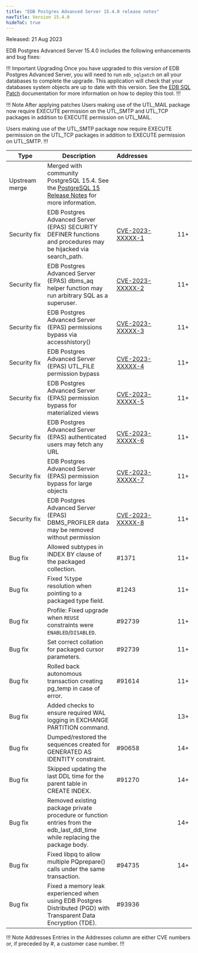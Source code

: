 ```yaml
---
title: "EDB Postgres Advanced Server 15.4.0 release notes"
navTitle: Version 15.4.0
hideToC: true
---
```


Released: 21 Aug 2023

EDB Postgres Advanced Server 15.4.0 includes the following enhancements and bug fixes:

!!! Important Upgrading
Once you have upgraded to this version of EDB Postgres Advanced Server, you will need to run `edb_sqlpatch` on all your databases to complete the upgrade. This application will check that your databases system objects are up to date with this version. See the [EDB SQL Patch](/tools/edb_sqlpatch) documentation for more information on how to deploy this tool.
!!!

!!! Note After applying patches
Users making use of the UTL_MAIL package now require EXECUTE permission on the UTL_SMTP and UTL_TCP packages in addition to EXECUTE permission on UTL_MAIL.

Users making use of the UTL_SMTP package now require EXECUTE permission on the UTL_TCP packages in addition to EXECUTE permission on UTL_SMTP.
!!!



|       Type        |                                                                       Description                                                                        | Addresses&nbsp;&nbsp;&nbsp;&nbsp;&nbsp;&nbsp;&nbsp;&nbsp;&nbsp;&nbsp;&nbsp;&nbsp;&nbsp;&nbsp;&nbsp; |     |
| ----------------- | -------------------------------------------------------------------------------------------------------------------------------------------------------- | --------------------------------------------------------------------------------------------------- | --- |
| Upstream merge    | Merged with community PostgreSQL 15.4. See the [PostgreSQL 15 Release Notes](https://www.postgresql.org/docs/15/release-15-4.html) for more information. |                                                                                                     |     |
| Security&nbsp;fix | EDB Postgres Advanced Server (EPAS) SECURITY DEFINER functions and procedures may be hijacked via search_path.                                           | [CVE-2023-XXXXX-1](/security/advisories/cve2023xxxxx1/)                                             | 11+ |
| Security&nbsp;fix | EDB Postgres Advanced Server (EPAS) dbms_aq helper function may run arbitrary SQL as a superuser.                                                        | [CVE-2023-XXXXX-2](/security/advisories/cve2023xxxxx2/)                                             | 11+ |
| Security&nbsp;fix | EDB Postgres Advanced Server (EPAS) permissions bypass via accesshistory()                                                                               | [CVE-2023-XXXXX-3](/security/advisories/cve2023xxxxx3/)                                             | 11+ |
| Security&nbsp;fix | EDB Postgres Advanced Server (EPAS) UTL_FILE permission bypass                                                                                           | [CVE-2023-XXXXX-4](/security/advisories/cve2023xxxxx4/)                                             | 11+ |
| Security&nbsp;fix | EDB Postgres Advanced Server (EPAS) permission bypass for materialized views                                                                             | [CVE-2023-XXXXX-5](/security/advisories/cve2023xxxxx5/)                                             | 11+ |
| Security&nbsp;fix | EDB Postgres Advanced Server (EPAS) authenticated users may fetch any URL                                                                                | [CVE-2023-XXXXX-6](/security/advisories/cve2023xxxxx6/)                                             | 11+ |
| Security&nbsp;fix | EDB Postgres Advanced Server (EPAS) permission bypass for large objects                                                                                  | [CVE-2023-XXXXX-7](/security/advisories/cve2023xxxxx7/)                                             | 11+ |
| Security&nbsp;fix | EDB Postgres Advanced Server (EPAS) DBMS_PROFILER data may be removed without permission                                                                 | [CVE-2023-XXXXX-8](/security/advisories/cve2023xxxxx8/)                                             | 11+ |
| Bug&nbsp;fix      | Allowed subtypes in INDEX BY clause of the packaged collection.                                                                                          | #1371                                                                                               | 11+ |
| Bug&nbsp;fix      | Fixed %type resolution when pointing to a packaged type field.                                                                                           | #1243                                                                                               | 11+ |
| Bug&nbsp;fix      | Profile: Fixed upgrade when `REUSE` constraints were `ENABLED`/`DISABLED`.                                                                               | #92739                                                                                              | 11+ |
| Bug&nbsp;fix      | Set correct collation for packaged cursor parameters.                                                                                                    | #92739                                                                                              | 11+ |
| Bug&nbsp;fix      | Rolled back autonomous transaction creating pg_temp in case of error.                                                                                    | #91614                                                                                              | 11+ |
| Bug&nbsp;fix      | Added checks to ensure required WAL logging in EXCHANGE PARTITION command.                                                                               |                                                                                                     | 13+ |
| Bug&nbsp;fix      | Dumped/restored the sequences created for GENERATED AS IDENTITY constraint.                                                                              | #90658                                                                                              | 14+ |
| Bug&nbsp;fix      | Skipped updating the last DDL time for the parent table in CREATE INDEX.                                                                                 | #91270                                                                                              | 14+ |
| Bug&nbsp;fix      | Removed existing package private procedure or function entries from the edb_last_ddl_time while replacing the package body.                              |                                                                                                     | 14+ |
| Bug&nbsp;fix      | Fixed libpq to allow multiple PQprepare() calls under the same transaction.                                                                              | #94735                                                                                              | 14+ |
| Bug&nbsp;fix      | Fixed a memory leak experienced when using EDB Postgres Distributed (PGD) with Transparent Data Encryption (TDE).                                                                                                                                     | #93936                                                                                              |     |

!!! Note Addresses
Entries in the Addresses column are either CVE numbers or, if preceded by #, a customer case number.
!!!
